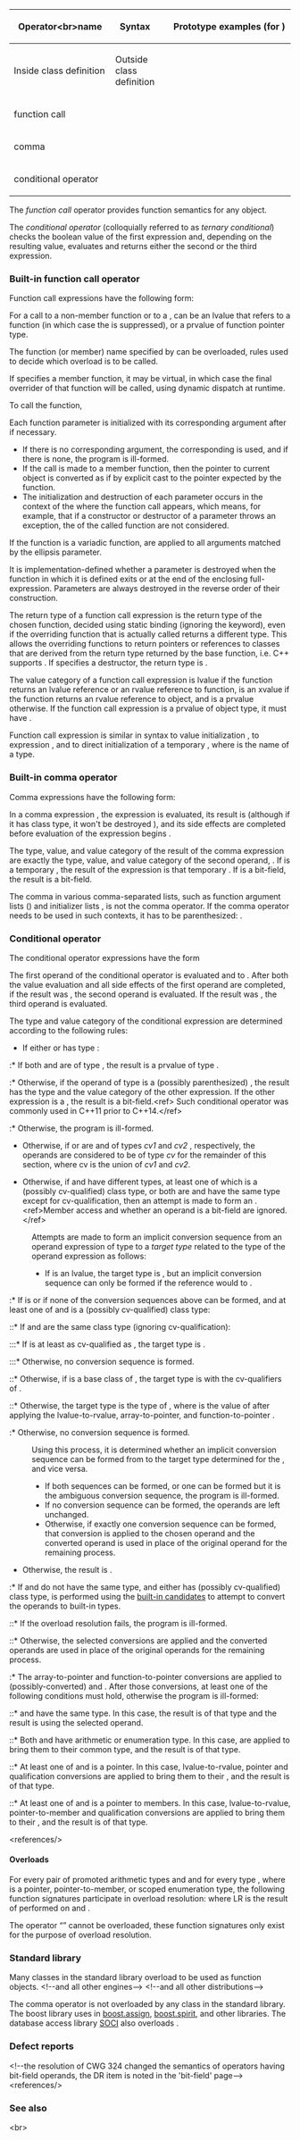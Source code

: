 {{title|Other operators}}
{{cpp/language/expressions/navbar}}
{|class="wikitable" style="font-size:85%;"
|-
!rowspan="2"|Operator&lt;br&gt;name
!rowspan="2" style="width: 9%"|Syntax
!rowspan="2"|{{rlp|operators|Over&amp;#8203;load&amp;#8203;able}}
!colspan="2"|Prototype examples (for {{c/core|class T}})
|-
!Inside class definition
!Outside class definition
|-
|function call
|{{tt|a(a1, a2)}}
|{{yes}}
|{{c|R T::operator()(Arg1 &amp;a1, Arg2 &amp;a2, ...);}}
|{{n/a}}
|-
|comma
|{{tt|a, b}}
|{{yes}}
|{{c|T2&amp; T::operator,(T2 &amp;b);}}
|{{c|T2&amp; operator,(const T &amp;a, T2 &amp;b);}}
|-
|conditional operator
|{{tt|a ? b : c}}
|{{no}}
|{{n/a}}
|{{n/a}}
|}

The ''function call'' operator provides function semantics for any object.

The ''conditional operator'' (colloquially referred to as ''ternary conditional''{{sep}}) checks the boolean value of the first expression and,  depending on the resulting value, evaluates and returns either the second or the third expression.

===Built-in function call operator===
Function call expressions have the following form:
{{sdsc begin}}
{{sdsc|{{spar sep|function}}{{ttb|(}}{{spar|arg1}}{{ttb|,}} {{spar|arg2}}{{ttb|,}} {{spar|arg3}}{{ttb|,}}...{{ttb|)}}}} 
{{sdsc end}}

{{par begin}}
{{par|{{spar|function}}|an expression function type or function pointer type}}
{{par|{{spar|arg1}}{{ttb|,}} {{spar|arg2}}{{ttb|,}} {{spar|arg3}}{{ttb|,}}...|a possibly empty list of arbitrary expressions{{rev inl|since=c++11| or {{rlp|initialization|brace-enclosed initializer lists}}}}, except the comma operator is not allowed at the top level to avoid ambiguity}}
{{par end}}

For a call to a non-member function or to a {{rlp|static|static member function}}, {{spar|function}} can be an lvalue that refers to a function (in which case the {{rlpsd|implicit conversion#Function-to-pointer conversion}} is suppressed), or a prvalue of function pointer type.

The function (or member) name specified by {{spar|function}} can be overloaded, {{rlp|overload resolution}} rules used to decide which overload is to be called.

If {{spar|function}} specifies a member function, it may be virtual, in which case the final overrider of that function will be called, using dynamic dispatch at runtime.

To call the function, 
{{rrev multi|until1=c++17|rev1=
The expression {{spar|function}} as well as all expressions {{spar|arg1}}, {{spar|arg2}}, {{spar|arg3}}, etc, provided as arguments are evaluated in arbitrary order, {{rlp|eval order|unsequenced}} with respect to each other.
|rev2=
{{spar|function}} is sequenced before each of {{spar|arg1}}, {{spar|arg2}}, {{spar|arg3}} as well as {{rlp|default arguments}}, if any. The argument expressions are evaluated in arbitrary order, {{rlp|eval order|indeterminately sequenced}} with respect to each other.
}}

Each function parameter is initialized with its corresponding argument after {{rlp|implicit conversion}} if necessary.
* If there is no corresponding argument, the corresponding {{rlp|default arguments|default argument}} is used, and if there is none, the program is ill-formed.
* If the call is made to a member function, then the {{c|this}} pointer to current object is converted as if by explicit cast to the {{c|this}} pointer expected by the function.
* The initialization and destruction of each parameter occurs in the context of the {{rlp|expressions#Full-expressions|full-expression}} where the function call appears, which means, for example, that if a constructor or destructor of a parameter throws an exception, the {{rlp|try#Function try block|function {{c/core|try}} blocks}} of the called function are not considered.

If the function is a variadic function, {{rlp|variadic arguments#Default conversions|default argument promotions}} are applied to all arguments matched by the ellipsis parameter.

It is implementation-defined whether a parameter is destroyed when the function in which it is defined exits or at the end of the enclosing full-expression. Parameters are always destroyed in the reverse order of their construction.

The return type of a function call expression is the return type of the chosen function, decided using static binding (ignoring the {{c/core|virtual}} keyword), even if the overriding function that is actually called returns a different type. This allows the overriding functions to return pointers or references to classes that are derived from the return type returned by the base function, i.e. C++ supports {{enwiki|Covariant return type|covariant return types}}. If {{spar|function}} specifies a destructor, the return type is {{c/core|void}}.

{{rrev|since=c++17|
When an object of class type {{tt|X}} is passed to or returned from a function, if each copy constructor, move constructor, and destructor of {{tt|X}} is either trivial or deleted, and {{tt|X}} has at least one non-deleted copy or move constructor, implementations are permitted to create a temporary object to hold the function parameter or result object.

The temporary object is constructed from the function argument or return value, respectively, and the function's parameter or return object is initialized as if by using the non-deleted trivial constructor to copy the temporary (even if that constructor is inaccessible or would not be selected by overload resolution to perform a copy or move of the object).

This allows objects of small class types, such as {{lc|std::complex}} or {{lc|std::span}}, to be passed to or returned from functions in registers.
}}

The value category of a function call expression is lvalue if the function returns an lvalue reference or an rvalue reference to function, is an xvalue if the function returns an rvalue reference to object, and is a prvalue otherwise. If the function call expression is a prvalue of object type, it must have {{rlp|type#Incomplete type|complete type}}{{rev inl|since=c++11| except when used as the operand of {{rlpt|decltype}} (or as the right operand of a [[#Built-in comma operator|built-in comma operator]] that is the operand of {{c/core|decltype}})}}.

Function call expression is similar in syntax to value initialization {{c|T()}}, to {{rlp|explicit cast|function-style cast}} expression {{c|T(A1)}}, and to direct initialization of a temporary {{c|T(A1, A2, A3, ...)}}, where {{tt|T}} is the name of a type.

{{example
|code=
#include &lt;cstdio&gt;

struct S
{
    int f1(double d)
    {
        return printf("%f \n", d); // variable argument function call
    }
    
    int f2()
    {
        return f1(7); // member function call, same as this-&gt;f1()
                      // integer argument converted to double
    }
};

void f()
{
    puts("function called"); // function call
}

int main()
{
    f();    // function call
    S s;
    s.f2(); // member function call
}
|output=
function called
7.000000 
}}

===Built-in comma operator===
Comma expressions have the following form:
{{sdsc begin}}
{{sdsc|{{spar|E1}} {{ttb|,}} {{spar|E2}}}} 
{{sdsc end}}

In a comma expression {{c|E1, E2}}, the expression {{c|E1}} is evaluated, its result is {{rlp|expressions#Discarded-value expressions|discarded}} (although if it has class type, it won't be destroyed {{rlp|lifetime#Temporary object lifetime|until the end of the containing full expression}}), and its side effects are completed before evaluation of the expression {{c|E2}} begins {{rev inl|until=c++17|(note that a user-defined {{tt|operator,}} cannot guarantee sequencing)}}. 

The type, value, and value category of the result of the comma expression are exactly the type, value, and value category of the second operand, {{c|E2}}. If {{c|E2}} is a temporary {{rev inl|since=c++17|expression}}, the result of the expression is that temporary {{rev inl|since=c++17|expression}}. If {{c|E2}} is a bit-field, the result is a bit-field.

The comma in various comma-separated lists, such as function argument lists ({{c|f(a, b, c)}}) and initializer lists {{c|1=int a[] = {1, 2, 3} }}, is not the comma operator. If the comma operator needs to be used in such contexts, it has to be parenthesized: {{c|f(a, (n++, n + b), c)}}.

{{rrev multi
|since1=c++20|rev1=
Using an unparenthesized comma expression as second (right) argument of a {{rlp|operator member access#Built-in subscript operator|subscript operator}} is deprecated.

For example, {{c|a[b, c]}} is deprecated and {{c|a[(b, c)]}} is not.
|since2=c++23|rev2=
An unparenthesized comma expression cannot be second (right) argument of a {{rlp|operator member access#Built-in subscript operator|subscript operator}}. For example, {{c|a[b, c]}} is either ill-formed or equivalent to {{c|a.operator[](b, c)}}.

Parentheses are needed when using a comma expression as the subscript, e.g., {{c|a[(b, c)]}}.
}}

{{example
|code=
#include &lt;iostream&gt;

int main()
{
    // comma is often used to execute more than one expression
    // where the language grammar allows only one expression:
    
    // * in the third component of the for loop
    for (int i = 0, j = 10; i &lt;= j; ++i, --j)
    //            ^list separator      ^comma operator
        std::cout &lt;&lt; "i = " &lt;&lt; i &lt;&lt; " j = " &lt;&lt; j &lt;&lt; '\n';
    
    // * in a return statement
    // return log("an error!"), -1;
    
    // * in an initializer expression
    // MyClass(const Arg&amp; arg)
    // : member{ throws_if_bad(arg), arg }
    
    // etc.
    
    // comma operators can be chained; the result of the last
    // (rightmost) expression is the result of the whole chain:
    int n = 1;
    int m = (++n, std::cout &lt;&lt; "n = " &lt;&lt; n &lt;&lt; '\n', ++n, 2 * n);
    
    // m is now 6
    std::cout &lt;&lt; "m = " &lt;&lt; (++m, m) &lt;&lt; '\n';
}
|output=
i = 0 j = 10
i = 1 j = 9
i = 2 j = 8
i = 3 j = 7
i = 4 j = 6
i = 5 j = 5
n = 2
m = 7
}}

===Conditional operator===
The conditional operator expressions have the form 

{{sdsc begin}}
{{sdsc|{{spar|E1}} {{ttb|?}} {{spar|E2}} {{ttb|:}} {{spar|E3}}}} 
{{sdsc end}}

The first operand of the conditional operator is evaluated and {{rlp|implicit conversion|contextually converted}} to {{c/core|bool}}. After both the value evaluation and all side effects of the first operand are completed, if the result was {{c|true}}, the second operand is evaluated. If the result was {{c|false}}, the third operand is evaluated.

The type and value category of the conditional expression {{c|E1 ? E2 : E3}} are determined according to the following rules:

* If either {{c|E2}} or {{c|E3}} has type {{c/core|void}}:
:* If both {{c|E2}} and {{c|E3}} are of type {{c/core|void}}, the result is a prvalue of type {{c/core|void}}.
:* Otherwise, if the operand of type {{c/core|void}} is a (possibly parenthesized) {{rlp|throw|{{c/core|throw}} expression}}, the result has the type and the value category of the other expression. If the other expression is a {{rlp|bit field|bit-field}}, the result is a bit-field.&lt;ref&gt; Such conditional operator was commonly used in C++11 {{rlp|constexpr|constexpr programming}} prior to C++14.&lt;/ref&gt;
:* Otherwise, the program is ill-formed.
{{source|1=
2 + 2 == 4 ? throw 123 : throw 456;

std::string str = 2 + 2 == 4 ? "OK" : throw std::logic_error("2 + 2 != 4");
}}

* Otherwise, if {{c|E2}} or {{c|E3}} are {{rev inl|until=c++11|lvalue bit-fields}}{{rev inl|since=c++11|glvalue bit-fields of the same value category}} and of types ''cv1'' {{tt|T}} and ''cv2'' {{tt|T}}, respectively, the operands are considered to be of type ''cv'' {{tt|T}} for the remainder of this section, where cv is the union of ''cv1'' and ''cv2''.

* Otherwise, if {{c|E2}} and {{c|E3}} have different types, at least one of which is a (possibly cv-qualified) class type, or both are {{rev inl|until=c++11|lvalues}}{{rev inl|since=c++11|glvalues of the same value category}} and have the same type except for cv-qualification, then an attempt is made to form an {{rlp|implicit conversion|implicit conversion sequence}}.&lt;ref&gt;Member access{{rev inl|since=c++11|, whether a conversion function is deleted}} and whether an operand is a bit-field are ignored.&lt;/ref&gt;
: Attempts are made to form an implicit conversion sequence from an operand expression {{c|X}} of type {{tt|TX}} to a ''target type'' related to the type {{tt|TY}} of the operand expression {{c|Y}} as follows:
:* If {{c|Y}} is an lvalue, the target type is {{tt|TY&amp;}}, but an implicit conversion sequence can only be formed if the reference would {{rlp|reference initialization#Direct binding|bind directly}} to {{rev inl|until=c++11|an lvalue}}{{rev inl|since=c++11|a glvalue}}.
{{rrev|since=c++11|
:* If {{c|Y}} is an xvalue, the target type is {{tt|TY&amp;&amp;}}, but an implicit conversion sequence can only be formed if the reference would bind directly.
}}
:* If {{c|Y}} is {{rev inl|until=c++11|an rvalue}}{{rev inl|since=c++11|a prvalue}} or if none of the conversion sequences above can be formed, and at least one of {{tt|TX}} and {{tt|TY}} is a (possibly cv-qualified) class type:
::* If {{tt|TX}} and {{tt|TY}} are the same class type (ignoring cv-qualification):
:::* If {{tt|TY}} is at least as cv-qualified as {{tt|TX}}, the target type is {{tt|TY}}.
:::* Otherwise, no conversion sequence is formed.
::* Otherwise, if {{tt|TY}} is a base class of {{tt|TX}}, the target type is {{tt|TY}} with the cv-qualifiers of {{tt|TX}}.
::* Otherwise, the target type is the type of {{c|Z}}, where {{c|Z}} is the value of {{c|Y}} after applying the lvalue-to-rvalue, array-to-pointer, and function-to-pointer {{rlp|implicit conversion|standard conversions}}.
:* Otherwise, no conversion sequence is formed.
: Using this process, it is determined whether an implicit conversion sequence can be formed from {{c|E2}} to the target type determined for the {{c|E3}}, and vice versa.
:* If both sequences can be formed, or one can be formed but it is the ambiguous conversion sequence, the program is ill-formed.
:* If no conversion sequence can be formed, the operands are left unchanged.
:* Otherwise, if exactly one conversion sequence can be formed, that conversion is applied to the chosen operand and the converted operand is used in place of the original operand for the remaining process.
{{source|1=
struct A {};

struct B : A {};

using T = const B;

A a = true ? A() : T(); // Y = A(), TY = A, X = T(), TX = const B, Target = const A
}}

{{rev begin}}
{{rev|until=c++11|
* If {{c|E2}} and {{c|E3}} are lvalues of the same type, then the result is an lvalue of that type, and is a bit-field if at least one of {{c|E2}} and {{c|E3}} is a bit-field.
}}
{{rev|since=c++11|
* If {{c|E2}} and {{c|E3}} are glvalues of the same type and the same value category, then the result has the same type and value category, and is a bit-field if at least one of {{c|E2}} and {{c|E3}} is a bit-field.
}}
{{rev end}}

* Otherwise, the result is {{rev inl|until=c++11|an rvalue}}{{rev inl|since=c++11|a prvalue}}.
:* If {{c|E2}} and {{c|E3}} do not have the same type, and either has (possibly cv-qualified) class type, {{rlp|overload resolution}} is performed using the [[#Overloads|built-in candidates]] to attempt to convert the operands to built-in types.
::* If the overload resolution fails, the program is ill-formed.
::* Otherwise, the selected conversions are applied and the converted operands are used in place of the original operands for the remaining process.
:* The array-to-pointer and function-to-pointer conversions are applied to (possibly-converted) {{c|E2}} and {{c|E3}}. After those conversions, at least one of the following conditions must hold, otherwise the program is ill-formed:
::* {{c|E2}} and {{c|E3}} have the same type. In this case, the result is of that type and the result is {{rlp|copy initialization|copy-initialized}} using the selected operand.
::* Both {{c|E2}} and {{c|E3}} have arithmetic or enumeration type. In this case, {{rlp|usual arithmetic conversions}} are applied to bring them to their common type, and the result is of that type.
::* At least one of {{c|E2}} and {{c|E3}} is a pointer. In this case, lvalue-to-rvalue, pointer{{rev inl|since=c++17|, function pointer}} and qualification conversions are applied to bring them to their {{rlpsd|pointer#Composite pointer type}}, and the result is of that type.
::* At least one of {{c|E2}} and {{c|E3}} is a pointer to members. In this case, lvalue-to-rvalue, pointer-to-member{{rev inl|since=c++17|, function pointer}} and qualification conversions are applied to bring them to their {{rlpsd|pointer#Composite pointer type}}, and the result is of that type.
{{rrev|since=c++11|
::* Both {{c|E2}} and {{c|E3}} are null pointer constants, and at least one of which is of type {{lc|std::nullptr_t}}. In this case, the result is of type {{lc|std::nullptr_t}}.
}}
{{source|1=
int* intPtr;

using Mixed = decltype(true ? nullptr : intPtr);

static_assert(std::is_same_v&lt;Mixed, int*&gt;); // nullptr becoming int*

struct A
{
    int* m_ptr;
} a;

int* A::* memPtr = &amp;A::m_ptr; // memPtr is a pointer to member m_ptr of A

// memPtr makes nullptr as type of pointer to member m_ptr of A
static_assert(std::is_same_v&lt;decltype(false ? memPtr : nullptr), int*A::*&gt;);

// a.*memPtr is now just pointer to int and nullptr also becomes pointer to int
static_assert(std::is_same_v&lt;decltype(false ? a.*memPtr : nullptr), int*&gt;);
}}

&lt;references/&gt;

{{todo|any chance to make this more readable without losing the fine point? At the very least, a one-line micro-example for each bullet point would help tremendously}}

====Overloads====
For every pair of promoted arithmetic types {{tt|L}} and {{tt|R}} and for every type {{tt|P}}, where {{tt|P}} is a pointer, pointer-to-member, or scoped enumeration type, the following function signatures participate in overload resolution:
{{dcl begin}}
{{dcl|LR operator?:(bool, L, R);}}
{{dcl|P operator?:(bool, P, P);}}
{{dcl end}}
where LR is the result of {{rlp|usual arithmetic conversions}} performed on {{tt|L}} and {{tt|R}}.

The operator “{{tt|?:}}” cannot be overloaded, these function signatures only exist for the purpose of overload resolution.

{{rrev|since=c++11|
The result type of a conditional operator is also accessible as the binary type trait {{lc|std::common_type}}.
}}

{{example
|code=
#include &lt;iostream&gt;
#include &lt;string&gt;

struct Node
{
    Node* next;
    int data;
    
    // deep-copying copy constructor
    Node(const Node&amp; other)
        : next(other.next ? new Node(*other.next) : NULL)
        , data(other.data)
    {}
    
    Node(int d) : next(NULL), data(d) {}
    
    ~Node() { delete next; }
};

int main()
{   
    // simple rvalue example
    int n = 1 &gt; 2 ? 10 : 11;  // 1 &gt; 2 is false, so n = 11
    
    // simple lvalue example
    int m = 10; 
    (n == m ? n : m) = 7; // n == m is false, so m = 7
    
    //output the result
    std::cout &lt;&lt; "n = " &lt;&lt; n &lt;&lt; "\nm = " &lt;&lt; m;
}
|output=
n = 11
m = 7
}}

===Standard library===
Many classes in the standard library overload {{tt|operator()}} to be used as function objects.
{{dsc begin}}
{{dsc inc|cpp/memory/default_delete/dsc operator()}}
{{dsc inc|cpp/utility/functional/plus/dsc operator()}}
{{dsc inc|cpp/utility/functional/minus/dsc operator()}}
{{dsc inc|cpp/utility/functional/multiplies/dsc operator()}}
{{dsc inc|cpp/utility/functional/divides/dsc operator()}}
{{dsc inc|cpp/utility/functional/modulus/dsc operator()}}
{{dsc inc|cpp/utility/functional/negate/dsc operator()}}
{{dsc inc|cpp/utility/functional/equal_to/dsc operator()}}
{{dsc inc|cpp/utility/functional/not_equal_to/dsc operator()}}
{{dsc inc|cpp/utility/functional/greater/dsc operator()}}
{{dsc inc|cpp/utility/functional/less/dsc operator()}}
{{dsc inc|cpp/utility/functional/greater_equal/dsc operator()}}
{{dsc inc|cpp/utility/functional/less_equal/dsc operator()}}
{{dsc inc|cpp/utility/functional/logical_and/dsc operator()}}
{{dsc inc|cpp/utility/functional/logical_or/dsc operator()}}
{{dsc inc|cpp/utility/functional/logical_not/dsc operator()}}
{{dsc inc|cpp/utility/functional/bit_and/dsc operator()}}
{{dsc inc|cpp/utility/functional/bit_or/dsc operator()}}
{{dsc inc|cpp/utility/functional/bit_xor/dsc operator()}}
{{dsc inc|cpp/utility/functional/unary_negate/dsc operator()}}
{{dsc inc|cpp/utility/functional/binary_negate/dsc operator()}}
{{dsc inc|cpp/utility/functional/reference_wrapper/dsc operator()}}
{{dsc inc|cpp/utility/functional/function/dsc operator()}}
{{dsc inc|cpp/utility/functional/move_only_function/dsc operator()}}
{{dsc inc|cpp/utility/functional/copyable_function/dsc operator()}}
{{dsc inc|cpp/coroutine/coroutine_handle/dsc operator()}}
{{dsc inc|cpp/locale/locale/dsc operator()}}
{{dsc inc|cpp/container/value_compare/dsc operator()|map}}
{{dsc inc|cpp/container/value_compare/dsc operator()|multimap}}
{{dsc inc|cpp/thread/packaged_task/dsc operator()}}
{{dsc inc|cpp/numeric/random/engine/dsc operator()|linear_congruential_engine}}&lt;!--and all other engines--&gt;
{{dsc inc|cpp/numeric/random/distribution/dsc operator()|uniform_int_distribution}}&lt;!--and all other distributions--&gt;
{{dsc end}}

The comma operator is not overloaded by any class in the standard library. The boost library uses {{c|operator,}} in [https://www.boost.org/doc/libs/release/libs/assign/doc/index.html#intro boost.assign], [https://www.boost.org/doc/libs/release/libs/spirit/doc/html/index.html boost.spirit], and other libraries. The database access library [https://soci.sourceforge.net/doc.html SOCI] also overloads {{c|operator,}}.

===Defect reports===
{{dr list begin}}
&lt;!--the resolution of CWG 324 changed the semantics of operators having bit-field operands, the DR item is noted in the 'bit-field' page--&gt;
{{dr list item|wg=cwg|dr=446|std=C++98|before=it was unspecified whether a temporary is created for an&lt;br&gt;lvalue-to-rvalue conversion on the conditional operator|after=always creates a temporary if&lt;br&gt;the operator returns a class rvalue}}
{{dr list item|wg=cwg|dr=462|std=C++98|before=if the second operand of a comma operator is a temporary,&lt;br&gt;it was unspecified whether its lifetime will be extended when&lt;br&gt;the result of the comma expression is bound to a reference|after=the result of the comma expression&lt;br&gt;is the temporary in this case&lt;br&gt;(hence its lifetime is extended)}}
{{dr list item|wg=cwg|dr=587|std=C++98|before=when the second and third operands of a conditional&lt;br&gt;operator are lvalues of the same type except for&lt;br&gt;cv-qualification, the result was an lvalue if these&lt;br&gt;operands have class types or an rvalue otherwise|after=the result is always&lt;br&gt;an lvalue in this case}}
{{dr list item|wg=cwg|dr=1029|std=C++98|before=the type of a destructor call was unspecified|after=specified as {{c/core|void}}}}
{{dr list item|wg=cwg|dr=1550|std=C++98|before=parenthesized {{c/core|throw}} expressions were not allowed in&lt;br&gt;conditional expressions if other operand is non-{{c/core|void}}|after=accepted}}
{{dr list item|wg=cwg|dr=1560|std=C++98|before={{c/core|void}} operand of conditional operators caused&lt;br&gt;gratuitous lvalue-to-rvalue conversion on the&lt;br&gt;other operand, always resulting in rvalue|after=a conditional expression&lt;br&gt;with a {{c/core|void}} can be lvalue}}
{{dr list item|wg=cwg|dr=1642|std=C++98|before=the expression {{spar|function}} in a function call&lt;br&gt;expression could be a function pointer lvalue|after=not allowed}}
{{dr list item|wg=cwg|dr=1805|std=C++98|before=when determining the target type for the implicit conversion&lt;br&gt;sequence, the way to convert {{c|Y}} to {{c|Z}} was unclear|after=made clear}}
{{dr list item|wg=cwg|dr=1895|std=C++98&lt;br&gt;C++11|before=unclear if deleted (C++11) or inaccessible (C++98)&lt;br&gt;conversion function prevents conversion in&lt;br&gt;conditional expressions, and conversions from base&lt;br&gt;class to derived class prvalue were not considered&lt;!-- or, as summarized in https://github.com/llvm-mirror/clang/blob/0d385d/test/SemaCXX/conditional-expr.cpp#L115, "for rvalues, hierarchy takes precedence over other conversions" --&gt;|after=handled like&lt;br&gt;overload resolution}}
{{dr list item|wg=cwg|dr=1932|std=C++98|before=same-type bit-fields were missing in conditional expressions|after=handled by underlying types}}
{{dr list item|wg=cwg|dr=2226|std=C++11|before=when determining the target type of the other&lt;br&gt;operand of a conditional operator, reference could&lt;br&gt;not bind to an xvalue if that operand is an lvalue|after=allowed}}
{{dr list item|wg=cwg|dr=2283|std=C++17|before=the type completeness requirement for function call&lt;br&gt;operator was accidently removed by {{stddoc|P0135R1}}|after=restored the requirement}}
{{dr list item|wg=cwg|dr=2321|std=C++98|before=when determining the target type of the other operand&lt;br&gt;of a conditional operator, a derived class type could&lt;br&gt;not be converted to a less cv-qualified base class type|after=allowed to convert to the base&lt;br&gt;class type with the cv-qualification&lt;br&gt;from the derived class operand}}
{{dr list item|wg=cwg|dr=2715|std=C++98|before=the initialization and destruction of each&lt;br&gt;parameter would occur within the context of&lt;br&gt;the calling function, which might not exist&lt;ref&gt;For example, functions can be called in the initializer of a namespace-scope variable, there is no “calling function” in this context.&lt;/ref&gt;|after=occurs within the context of&lt;br&gt;the enclosing full-expression}}
{{dr list item|wg=cwg|dr=2850|std=C++98|before=the destruction order of parameters was unclear|after=made clear}}
{{dr list item|wg=cwg|dr=2865|std=C++98|before=if {{tt|TX}} and {{tt|TY}} are the same class type and {{tt|TX}} is&lt;br&gt;more cv-qualified than {{tt|TY}}, an implicit conversion&lt;br&gt;sequence could still be formed from a prvalue {{c|Y}}|after=no conversion sequence&lt;br&gt;will be formed in this case}}
{{dr list item|wg=cwg|dr=2906|std=C++98|before=lvalue-to-rvalue conversions were unconditionally applied&lt;br&gt;in the rvalue result case for the conditional operator|after=only applied in some cases}}
{{dr list end}}
&lt;references/&gt;

===See also===
{{rlp|operator precedence|Operator precedence}}&lt;br&gt;
{{rlp|operators|Operator overloading}}

{{cpp/language/operators}}

{{dsc begin}}
{{dsc see c|c/language/operator other|Other operators|nomono=true}}
{{dsc end}}

{{langlinks|de|es|fr|it|ja|pt|ru|zh}}
